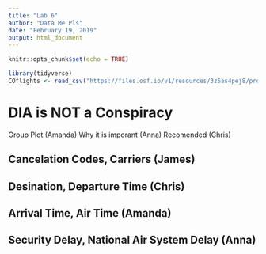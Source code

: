 ---
title: "Lab 6"
author: "Data Me Pls"
date: "February 19, 2019"
output: html_document
---

```{r setup, include=FALSE}
knitr::opts_chunk$set(echo = TRUE)

library(tidyverse)
COflights <- read_csv("https://files.osf.io/v1/resources/3z5as4pej8/providers/osfstorage/5a8ca28f57103100104584db")
```

# DIA is NOT a Conspiracy
Group Plot (Amanda)
Why it is imporant (Anna)
Recomended (Chris)


## Cancelation Codes, Carriers  (James)
## Desination, Departure Time (Chris)
## Arrival Time, Air Time (Amanda)
## Security Delay, National Air System Delay (Anna)

